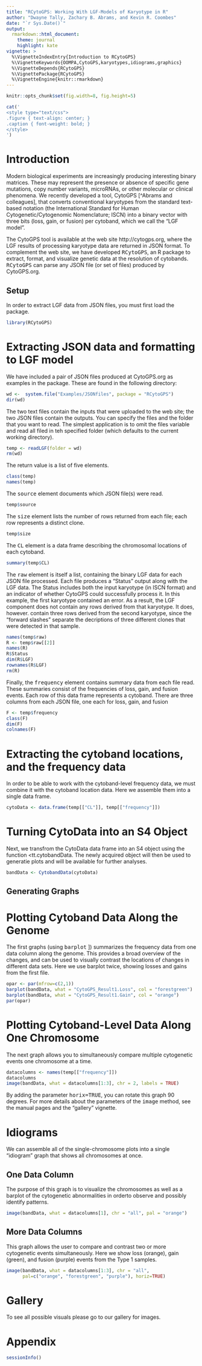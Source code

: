---
title: "RCytoGPS: Working With LGF-Models of Karyotype in R"
author: "Dwayne Tally, Zachary B. Abrams, and Kevin R. Coombes"
date: "`r Sys.Date()`"
output:
  rmarkdown::html_document:
    theme: journal
    highlight: kate
vignette: >
  %\VignetteIndexEntry{Introduction to RCytoGPS}
  %\VignetteKeywords{OOMPA,CytoGPS,karyotypes,idiograms,graphics}
  %\VignetteDepends{RCytoGPS}
  %\VignettePackage{RCytoGPS}
  %\VignetteEngine{knitr::rmarkdown}
---

```{r opts, echo=FALSE}
knitr::opts_chunk$set(fig.width=8, fig.height=5)
```
```{r mycss, results="asis", echo=FALSE}
cat('
<style type="text/css">
.figure { text-align: center; }
.caption { font-weight: bold; }
</style>
')
```
# Introduction
Modern biological experiments are increasingly producing interesting binary matrices.
These may represent the presence or absence of specific gene mutations, copy number
variants, microRNAs, or other molecular or clinical phenomena. We recently developed
a tool, CytoGPS [^Abrams and colleagues], that converts conventional karyotypes from
the standard text-based notation (the International Standard for Human
Cytogenetic/Cytogenomic Nomenclature; ISCN) into a binary vector with three bits
(loss, gain, or fusion) per cytoband, which we call the "LGF model".

The CytoGPS tool is available at the web site http://cytogps.org, where the LGF results
of processing karyotype data are returned in JSON format. To complement the web site,
we have developed <tt>RCytoGPS</tt>, an R package to  extract, format, and visualize
genetic data at the resolution of cytobands. <tt>RCytoGPS</tt> can parse any JSON file
(or set of files) produced by CytoGPS.org.

## Setup
In order to extract LGF data from JSON files, you must first load the package.
```{r Setup}
library(RCytoGPS)
```

# Extracting JSON data and formatting to LGF model
We have included a pair of JSON files produced at CytoGPS.org as examples in the package.
These are found in the following directory:
```{r sysfile}
wd <-  system.file("Examples/JSONfiles", package = "RCytoGPS")
dir(wd)
```
The two text files contain the inputs that were uploaded to the web site; the two
JSON files contain the outputs. You can specify the files and the folder that you
want to read. The simplest application is to omit the files variable and read all
filed in teh specified folder (which defaults to the current working directory).
```{r readLGF}
temp <- readLGF(folder = wd)
rm(wd)
```
The return value is a list of five elements.
```{r peekTemp}
class(temp)
names(temp)
```
The <tt>source</tt> element documents which JSON file(s) were read.
```{r src}
temp$source
```
The <tt>size</tt> element lists the number of rows returned from each file; each
row represents a distinct clone.
```{r size}
temp$size
```
The <tt>CL</tt> element is a data frame describing the chromosomal locations of
each cytoband.
```{r CL}
summary(temp$CL)
```
The <tt>raw</tt> element is itself a list, containing the binary LGF data for
each JSON file processed. Each file produces a "Status" output along with the LGF
data. The Status includes both the input karyotype (in ISCN format) and an indicator of
whether CytoGPS could successfully process it.  In this example, the first karyotype
contained an error. As a result, the LGF component does not contain any rows derived
from that karyotype.  It does, however. contain three rows derived from the second
karyotype, since the "forward slashes" separate the decriptions of three different
clones that were detected in that sample.
```{r raw}
names(temp$raw)
R <- temp$raw[[2]]
names(R)
R$Status
dim(R$LGF)
rownames(R$LGF)
rm(R)
```
Finally, the <tt>frequency</tt> element contains summary data from each file read.
These summaries consist of the frequencies of loss, gain, and fusion events. Each row
of this data frame represents a cytoband. There are three columns from each JSON file,
one each for loss, gain, and fusion
```{r freqelt}
F <- temp$frequency
class(F)
dim(F)
colnames(F)
```

# Extracting the cytoband locations, and the frequency data
In order to be able to work with the cytoband-level frequency data, we must combine
it with the cytoband location data. Here we assemble them into a single data frame.
```{r cytoData}
cytoData <- data.frame(temp[["CL"]], temp[["frequency"]])
```

# Turning CytoData into an S4 Object
Next, we transfrom the CytoData data frame into an S4 object using the function
<tt.cytobandData</tt>. The newly acquired  object will then be used to generatie plots
and will be available for further analyses. 
```{r Turning CytoData into an S4 Object}
bandData <- CytobandData(cytoData)
```
## Generating Graphs

# Plotting Cytoband Data Along the Genome
The first graphs (using <tt>barplot</tt> ]) summarizes the frequency data from one data
column  along the genome. This provides a broad overview of the changes, and can be used
to visually contrast the locations of changes in different data sets. Here we use barplot
twice, showing losses and gains from the first file. 
```{r gb, fig.cap="Cytoband level data along the genome.", fig.width=14, fig.height=7}
opar <- par(mfrow=c(2,1))
barplot(bandData, what = "CytoGPS_Result1.Loss", col = "forestgreen")
barplot(bandData, what = "CytoGPS_Result1.Gain", col = "orange")
par(opar)
```

# Plotting Cytoband-Level Data Along One Chromosome
The next graph allows you to simultaneously compare multiple cytogenetic events one
chromosome at a time. 
```{r v.plot2Chrom, fig.width=8, fig.height=5,fig.cap = "Vertical stacked barplot of LGF frequencies on chromosome 3 for type 1 samples."}
datacolumns <- names(temp[["frequency"]])
datacolumns
image(bandData, what = datacolumns[1:3], chr = 2, labels = TRUE)
```
By adding the parameter <tt>horix=TRUE</tt>, you can rotate this graph 90 degrees. For
more details about the parameters of the <tt>image</tt> method, see the manual pages
and the "gallery" vignette.

# Idiograms
We can assemble all of the single-chromosome plots into a single "idiogram" graph that
shows all chromosomes at once.


## One Data Column
The purpose of this graph is to visualize the chromosomes as well as a barplot of the
cytogenetic abnormalities in orderto observe and possibly identify patterns.
```{r makeid, fig.width=10, fig.height=8, fig.cap="Idiogram for one data columm."}
image(bandData, what = datacolumns[1], chr = "all", pal = "orange")
```

## More Data Columns
This graph allows the user to compare and contrast two or more cytogenetic events
simultaneously. Here we show loss (orange), gain (green), and fusion (purple) events
from the Type 1 samples.
```{r biid, fig.width=10, fig.height=8, fig.cap="Idiogram to contrast two data columms."}
image(bandData, what = datacolumns[1:3], chr = "all", 
      pal=c("orange", "forestgreen", "purple"), horiz=TRUE)
```

# Gallery
To see all possible visuals please go to our gallery for images.

# Appendix
```{r}
sessionInfo()

```
